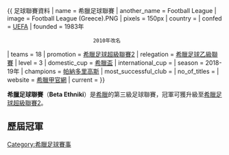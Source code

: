{{noteTA
|G1=Football
}}

{{ 足球聯賽資料
| name                 = 希臘足球聯賽
| another_name         = Football League
| image                = Football League (Greece).PNG
| pixels               = 150px
| country              = {{GRE}}
| confed               = [[UEFA|UEFA]]
| founded              = 1983年
                             2010年改名
| teams                = 18
| promotion            = [[希臘足球超級聯賽2|希臘足球超級聯賽2]]
| relegation           = [[希臘足球乙級聯賽|希臘足球乙級聯賽]]
| level                = 3
| domestic_cup         = [[希臘盃|希臘盃]]
| international_cup    = 
| season               = 2018-19年
| champions            = [[帕纳托利克斯足球俱乐部|帕納多里高斯]]
| most_successful_club = 
| no_of_titles         = 
| website              = [http://www.epae.org/ 希臘甲官網]
| current              = 
}}

'''希臘足球聯賽'''（'''Beta Ethniki'''）是[[希臘|希臘]]的第三級足球聯賽，冠軍可獲升級至[[希臘足球超級聯賽2|希臘足球超級聯賽2]]。

==歷屆冠軍==
{{希甲賽季}}
[[Category:希臘足球賽事|Category:希臘足球賽事]]